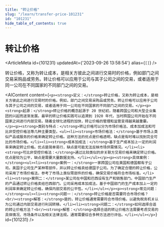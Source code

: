```yaml
---
title: "转让价格"
slug: "/learn/transfer-price-101231"
id: "101231"
hide_table_of_contents: true
---
```



# 转让价格

<ArticleMeta id={101231} updatedAt={'2023-09-26 13:58:54'} alias={`[]`} />
<div className='border-solid border-b border-t-0 my-4 border-[var(--ifm-color-gray-300)]' />

转让价格，又称为转让成本，是相关方彼此之间进行交易时的价格，例如部门之间交易采购品或劳务。转让价格可以应用于公司与其子公司之间的交易，或者适用于同一公司在不同国家的不同部门之间的交易。

<AIContent content={`<p><strong>定义：</strong>转让价格，又称为转让成本，是相关方彼此之间进行交易时的价格。例如，部门之间交易采购品或劳务。转让价格可以应用于公司与其子公司之间的交易，或者适用于同一公司在不同国家的不同部门之间的交易。</p><p><strong>起源：</strong>转让价格的概念起源于 20 世纪初，随着跨国公司和大型企业集团的兴起而逐渐发展。最早的转让价格实践可以追溯到 1920 年代，当时跨国公司开始在不同国家之间进行内部交易。随着全球化进程的加快，转让价格的管理和监管变得越来越重要。</p><p><strong>类别与特点：</strong>转让价格可以分为市场价格法、成本加成法和可比非受控价格法等几种主要类型。<ul><li><strong>市场价格法：</strong>基于市场上类似产品或服务的价格来确定转让价格。这种方法的优点是价格透明，缺点是有时难以找到完全可比的市场价格。</li><li><strong>成本加成法：</strong>基于生产成本加上一定的利润率来确定转让价格。优点是简单易行，缺点是可能无法反映市场供需情况。</li><li><strong>可比非受控价格法：</strong>通过比较类似的非关联方交易价格来确定转让价格。优点是较为公平，缺点是需要大量数据支持。</li></ul></p><p><strong>具体案例：</strong><ul><li><strong>案例一：</strong>一家跨国公司在美国和德国都有子公司。美国子公司生产某种零部件，并以转让价格卖给德国子公司。为了确定合理的转让价格，公司采用了市场价格法，参考了市场上类似零部件的价格，确保交易价格符合市场标准。</li><li><strong>案例二：</strong>某公司在中国和巴西设有生产和销售部门。中国部门生产的产品通过转让价格卖给巴西部门。公司采用成本加成法，基于中国部门的生产成本加上一定的利润率来确定转让价格，确保内部交易的公平性。</li></ul></p><p><strong>常见问题：</strong><ul><li><strong>问题一：</strong>转让价格是否需要符合市场价格？<br/><strong>解答：</strong>是的，转让价格通常需要符合市场价格，以避免税务机关认为公司通过内部交易进行利润转移。</li><li><strong>问题二：</strong>如何选择合适的转让价格方法？<br/><strong>解答：</strong>选择合适的转让价格方法需要考虑交易的具体情况、市场条件以及相关法律法规。通常需要综合多种方法进行评估。</li></ul></p>`} id={101231} />
